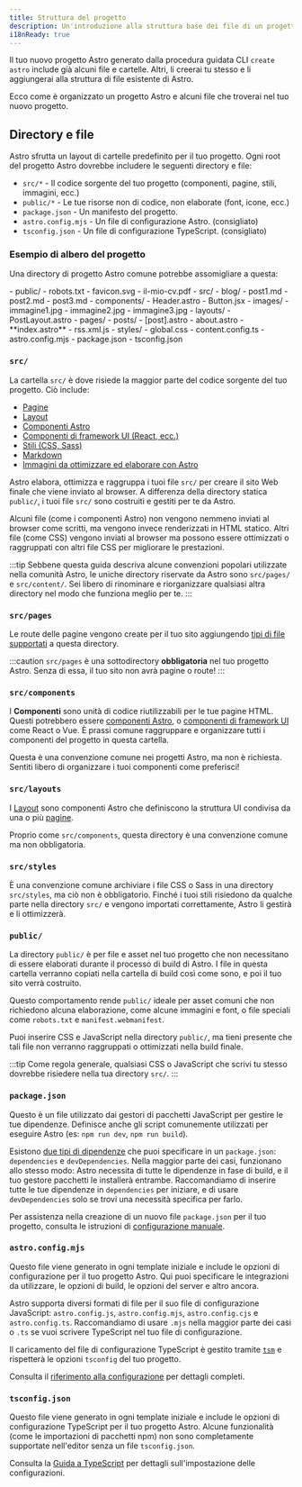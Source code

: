 ```yaml
---
title: Struttura del progetto
description: Un'introduzione alla struttura base dei file di un progetto Astro.
i18nReady: true
---
```


Il tuo nuovo progetto Astro generato dalla procedura guidata CLI `create astro` include già alcuni file e cartelle. Altri, li creerai tu stesso e li aggiungerai alla struttura di file esistente di Astro.

Ecco come è organizzato un progetto Astro e alcuni file che troverai nel tuo nuovo progetto.

## Directory e file

Astro sfrutta un layout di cartelle predefinito per il tuo progetto. Ogni root del progetto Astro dovrebbe includere le seguenti directory e file:

- `src/*` - Il codice sorgente del tuo progetto (componenti, pagine, stili, immagini, ecc.)
- `public/*` - Le tue risorse non di codice, non elaborate (font, icone, ecc.)
- `package.json` - Un manifesto del progetto.
- `astro.config.mjs` - Un file di configurazione Astro. (consigliato)
- `tsconfig.json` - Un file di configurazione TypeScript. (consigliato)

### Esempio di albero del progetto

Una directory di progetto Astro comune potrebbe assomigliare a questa:

<FileTree>
- public/
  - robots.txt
  - favicon.svg
  - il-mio-cv.pdf
- src/
    - blog/
      - post1.md
      - post2.md
      - post3.md
  - components/
    - Header.astro
    - Button.jsx
  - images/
    - immagine1.jpg
    - immagine2.jpg
    - immagine3.jpg
  - layouts/
    - PostLayout.astro
  - pages/
    - posts/
      - [post].astro
    - about.astro
    - **index.astro**
    - rss.xml.js
  - styles/
    - global.css
  - content.config.ts
- astro.config.mjs
- package.json
- tsconfig.json
</FileTree>

### `src/`

La cartella `src/` è dove risiede la maggior parte del codice sorgente del tuo progetto. Ciò include:

- [Pagine](/it/basics/astro-pages/)
- [Layout](/it/basics/layouts/)
- [Componenti Astro](/it/basics/astro-components/)
- [Componenti di framework UI (React, ecc.)](/it/guides/framework-components/)
- [Stili (CSS, Sass)](/it/guides/styling/)
- [Markdown](/it/guides/markdown-content/)
- [Immagini da ottimizzare ed elaborare con Astro](/it/guides/images/)

Astro elabora, ottimizza e raggruppa i tuoi file `src/` per creare il sito Web finale che viene inviato al browser. A differenza della directory statica `public/`, i tuoi file `src/` sono costruiti e gestiti per te da Astro.

Alcuni file (come i componenti Astro) non vengono nemmeno inviati al browser come scritti, ma vengono invece renderizzati in HTML statico. Altri file (come CSS) vengono inviati al browser ma possono essere ottimizzati o raggruppati con altri file CSS per migliorare le prestazioni.

:::tip
Sebbene questa guida descriva alcune convenzioni popolari utilizzate nella comunità Astro, le uniche directory riservate da Astro sono `src/pages/` e `src/content/`. Sei libero di rinominare e riorganizzare qualsiasi altra directory nel modo che funziona meglio per te.
:::

### `src/pages`

Le route delle pagine vengono create per il tuo sito aggiungendo [tipi di file supportati](/it/basics/astro-pages/#file-di-pagina-supportati) a questa directory.

:::caution
`src/pages` è una sottodirectory **obbligatoria** nel tuo progetto Astro. Senza di essa, il tuo sito non avrà pagine o route!
:::

### `src/components`

I **Componenti** sono unità di codice riutilizzabili per le tue pagine HTML. Questi potrebbero essere [componenti Astro](/it/basics/astro-components/), o [componenti di framework UI](/it/guides/framework-components/) come React o Vue. È prassi comune raggruppare e organizzare tutti i componenti del progetto in questa cartella.

Questa è una convenzione comune nei progetti Astro, ma non è richiesta. Sentiti libero di organizzare i tuoi componenti come preferisci!

### `src/layouts`

I [Layout](/it/basics/layouts/) sono componenti Astro che definiscono la struttura UI condivisa da una o più [pagine](/it/basics/astro-pages/).

Proprio come `src/components`, questa directory è una convenzione comune ma non obbligatoria.

### `src/styles`

È una convenzione comune archiviare i file CSS o Sass in una directory `src/styles`, ma ciò non è obbligatorio. Finché i tuoi stili risiedono da qualche parte nella directory `src/` e vengono importati correttamente, Astro li gestirà e li ottimizzerà.

### `public/`

La directory `public/` è per file e asset nel tuo progetto che non necessitano di essere elaborati durante il processo di build di Astro. I file in questa cartella verranno copiati nella cartella di build così come sono, e poi il tuo sito verrà costruito.

Questo comportamento rende `public/` ideale per asset comuni che non richiedono alcuna elaborazione, come alcune immagini e font, o file speciali come `robots.txt` e `manifest.webmanifest`.

Puoi inserire CSS e JavaScript nella directory `public/`, ma tieni presente che tali file non verranno raggruppati o ottimizzati nella build finale.

:::tip
Come regola generale, qualsiasi CSS o JavaScript che scrivi tu stesso dovrebbe risiedere nella tua directory `src/`.
:::

### `package.json`

Questo è un file utilizzato dai gestori di pacchetti JavaScript per gestire le tue dipendenze. Definisce anche gli script comunemente utilizzati per eseguire Astro (es: `npm run dev`, `npm run build`).

Esistono [due tipi di dipendenze](https://docs.npmjs.com/specifying-dependencies-and-devdependencies-in-a-package-json-file) che puoi specificare in un `package.json`: `dependencies` e `devDependencies`. Nella maggior parte dei casi, funzionano allo stesso modo: Astro necessita di tutte le dipendenze in fase di build, e il tuo gestore pacchetti le installerà entrambe. Raccomandiamo di inserire tutte le tue dipendenze in `dependencies` per iniziare, e di usare `devDependencies` solo se trovi una necessità specifica per farlo.

Per assistenza nella creazione di un nuovo file `package.json` per il tuo progetto, consulta le istruzioni di [configurazione manuale](/it/install-and-setup/#manual-setup).

### `astro.config.mjs`

Questo file viene generato in ogni template iniziale e include le opzioni di configurazione per il tuo progetto Astro. Qui puoi specificare le integrazioni da utilizzare, le opzioni di build, le opzioni del server e altro ancora.

Astro supporta diversi formati di file per il suo file di configurazione JavaScript: `astro.config.js`, `astro.config.mjs`, `astro.config.cjs` e `astro.config.ts`. Raccomandiamo di usare `.mjs` nella maggior parte dei casi o `.ts` se vuoi scrivere TypeScript nel tuo file di configurazione.

Il caricamento del file di configurazione TypeScript è gestito tramite [`tsm`](https://github.com/lukeed/tsm) e rispetterà le opzioni `tsconfig` del tuo progetto.

Consulta il [riferimento alla configurazione](/it/reference/configuration-reference/) per dettagli completi.

### `tsconfig.json`

Questo file viene generato in ogni template iniziale e include le opzioni di configurazione TypeScript per il tuo progetto Astro. Alcune funzionalità (come le importazioni di pacchetti npm) non sono completamente supportate nell'editor senza un file `tsconfig.json`.

Consulta la [Guida a TypeScript](/it/guides/typescript/) per dettagli sull'impostazione delle configurazioni.
